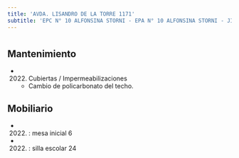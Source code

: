```yaml
---
title: 'AVDA. LISANDRO DE LA TORRE 1171'
subtitle: 'EPC N° 10 ALFONSINA STORNI - EPA N° 10 ALFONSINA STORNI - JIN C (EPCJS 10/20°)'
---
```


#


## Mantenimiento

*  (2022) Cubiertas / Impermeabilizaciones 
    + Cambio de policarbonato del techo.


## Mobiliario

*  (2022) : mesa inicial 6 

*  (2022) : silla escolar 24 






